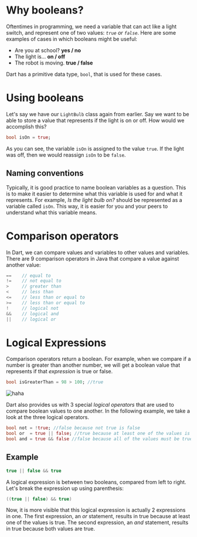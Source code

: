 # **Why booleans?**

Oftentimes in programming, we need a variable that can act like a light switch, and represent one of two values: *`true` or `false`*. Here are some examples of cases in which booleans might be useful:

- Are you at school? **yes / no**
- The light is... **on / off**
- The robot is moving. **true / false**

Dart has a primitive data type, `bool`, that is used for these cases.

# **Using booleans**

Let's say we have our `LightBulb` class again from earlier. Say we want to be able to store a value that represents if the light is on or off. How would we accomplish this?

```dart
bool isOn = true;
```

As you can see, the variable `isOn` is assigned to the value `true`. If the light was off, then we would reassign `isOn` to be `false`.

## **Naming conventions**

Typically, it is good practice to name boolean variables as a question. This is to make it easier to determine what this variable is used for and what it represents. For example, *Is the light bulb on?* should be represented as a variable called `isOn`. This way, it is easier for you and your peers to understand what this variable means.

# **Comparison operators**

In Dart, we can compare values and variables to other values and variables. There are 9 comparison operators in Java that compare a value against another value:

```java
==    // equal to
!=    // not equal to
>     // greater than
<     // less than
<=    // less than or equal to
>=    // less than or equal to
!     // logical not
&&    // logical and
||    // logical or
```

# **Logical Expressions**

Comparison operators return a boolean. For example, when we compare if a number is greater than another number, we will get a boolean value that represents if that *expression* is true or false.

```dart
bool isGreaterThan = 98 > 100; //true
```

![haha](boolean-meme.png)

Dart also provides us with 3 special *logical operators* that are used to compare boolean values to one another. In the following example, we take a look at the three logical operators.

```dart
bool not = !true; //false because not true is false
bool or  = true || false; //true because at least one of the values is true
bool and = true && false //false because all of the values must be true
```

## **Example**

```java
true || false && true
```

A logical expression is between two booleans, compared from left to right. Let's break the expression up using parenthesis:

```java
((true || false) && true)
```

Now, it is more visible that this logical expression is actually 2 expressions in one. The first expression, an *or* statement, results in true because at least one of the values is true. The second expression, an *and* statement, results in true because both values are true.
